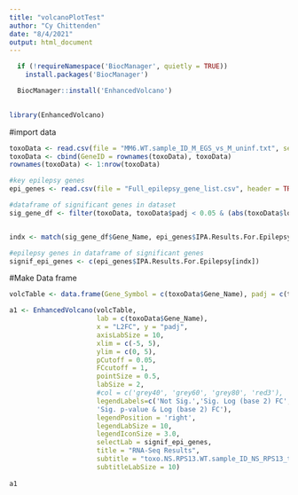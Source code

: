 ```yaml
---
title: "volcanoPlotTest"
author: "Cy Chittenden"
date: "8/4/2021"
output: html_document
---
```

```r
  if (!requireNamespace('BiocManager', quietly = TRUE))
    install.packages('BiocManager')

  BiocManager::install('EnhancedVolcano')
  

```

```r
library(EnhancedVolcano)
```

#import data
```r
toxoData <- read.csv(file = "MM6.WT.sample_ID_M_EGS_vs_M_uninf.txt", sep="")
toxoData <- cbind(GeneID = rownames(toxoData), toxoData)
rownames(toxoData) <- 1:nrow(toxoData)

#key epilepsy genes
epi_genes <- read.csv(file = "Full_epilepsy_gene_list.csv", header = TRUE)

#dataframe of significant genes in dataset
sig_gene_df <- filter(toxoData, toxoData$padj < 0.05 & (abs(toxoData$log2FoldChange)) > 1)


indx <- match(sig_gene_df$Gene_Name, epi_genes$IPA.Results.For.Epilepsy)

#epilepsy genes in dataframe of significant genes
signif_epi_genes <- c(epi_genes$IPA.Results.For.Epilepsy[indx])

```

#Make Data frame
```r
volcTable <- data.frame(Gene_Symbol = c(toxoData$Gene_Name), padj = c(toxoData$padj), L2FC = c(toxoData$log2FoldChange))

```

```r
a1 <- EnhancedVolcano(volcTable, 
                      lab = c(toxoData$Gene_Name), 
                      x = "L2FC", y = "padj", 
                      axisLabSize = 10,
                      xlim = c(-5, 5), 
                      ylim = c(0, 5), 
                      pCutoff = 0.05, 
                      FCcutoff = 1, 
                      pointSize = 0.5,
                      labSize = 2, 
                      #col = c('grey40', 'grey60', 'grey80', 'red3'),
                      legendLabels=c('Not Sig.','Sig. Log (base 2) FC','Sig. p-value',
                      'Sig. p-value & Log (base 2) FC'),
                      legendPosition = 'right',
                      legendLabSize = 10,
                      legendIconSize = 3.0,
                      selectLab = signif_epi_genes,
                      title = "RNA-Seq Results",
                      subtitle = "toxo.NS.RPS13.WT.sample_ID_NS_RPS13_tetoff_vs_NS_RPS13_teton", 
                      subtitleLabSize = 10)
                  
a1
```